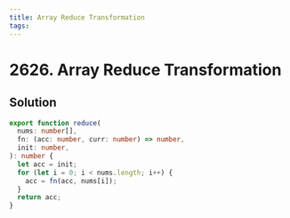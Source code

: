 ```yaml
---
title: Array Reduce Transformation
tags:
---
```


# 2626. Array Reduce Transformation

<Badges>
  <LevelBadge level="easy" />
</Badges>

## Solution

```typescript filename="solution.ts" copy
export function reduce(
  nums: number[],
  fn: (acc: number, curr: number) => number,
  init: number,
): number {
  let acc = init;
  for (let i = 0; i < nums.length; i++) {
    acc = fn(acc, nums[i]);
  }
  return acc;
}
```

<ProblemLink
  codingSite="leetcode"
  href="https://leetcode.com/problems/array-reduce-transformation"
  title="Array Reduce Transformation"
/>
